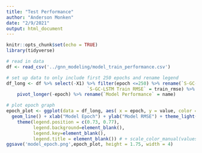 ```yaml
---
title: "Test Performance"
author: "Anderson Monken"
date: "2/9/2021"
output: html_document
---
```


```r
knitr::opts_chunk$set(echo = TRUE)
library(tidyverse)
```

```r
# read in data
df <- read_csv('../gnn_modeling/model_train_performance.csv')

# set up data to only include first 250 epochs and rename legend
df_long <- df %>% select(-X1) %>% filter(epoch <=250) %>% rename(`S-GC-LSTM Test RMSE` = test_rmse,
                              `S-GC-LSTM Train RMSE` = train_rmse) %>% 
    pivot_longer(-epoch) %>% rename(`Model Performance` = name)
```


```r
# plot epoch graph
epoch_plot <- ggplot(data = df_long, aes( x = epoch, y = value, color = `Model Performance`)) + 
  geom_line() + xlab("Model Epoch") + ylab("Model RMSE") + theme_light() +
    theme(legend.position = c(0.73, 0.77),
          legend.background=element_blank(),
          legend.key=element_blank(),
          legend.title = element_blank()) # + scale_color_manual(values = my_colors)
ggsave('model_epoch.png',epoch_plot, height = 1.75, width = 4)

```